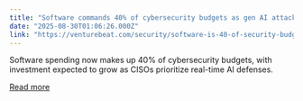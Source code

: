 ```yaml
---
title: "Software commands 40% of cybersecurity budgets as gen AI attacks execute in milliseconds"
date: "2025-08-30T01:06:26.000Z"
link: "https://venturebeat.com/security/software-is-40-of-security-budgets-as-cisos-shift-to-ai-defense/"
---
```


Software spending now makes up 40% of cybersecurity budgets, with investment expected to grow as CISOs prioritize real-time AI defenses.

[Read more](https://venturebeat.com/security/software-is-40-of-security-budgets-as-cisos-shift-to-ai-defense/)
